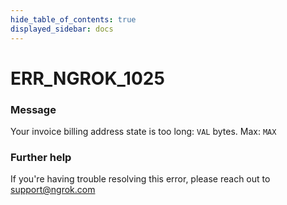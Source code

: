 ```yaml
---
hide_table_of_contents: true
displayed_sidebar: docs
---
```



# ERR_NGROK_1025

### Message

Your invoice billing address state is too long: `VAL` bytes. Max: `MAX`

<ErrorDetails error="err_ngrok_1025" />

### Further help

If you're having trouble resolving this error, please reach out to [support@ngrok.com](mailto:support@ngrok.com?subject=Help%20with%20ERR_NGROK_1025)

